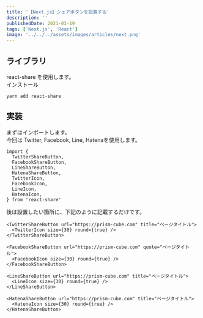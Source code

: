 ```yaml
---
title: '【Next.js】シェアボタンを設置する'
description: ''
publishedDate: 2021-03-19
tags: ['Next.js', 'React']
image: '../../../assets/images/articles/next.png'
---
```


## ライブラリ

react-share を使用します。  
インストール

```shell
yarn add react-share
```

## 実装

まずはインポートします。  
今回は Twitter, Facebook, Line, Hatenaを使用します。

```tsx
import {
  TwitterShareButton,
  FacebookShareButton,
  LineShareButton,
  HatenaShareButton,
  TwitterIcon,
  FacebookIcon,
  LineIcon,
  HatenaIcon,
} from 'react-share'
```

後は設置したい箇所に、下記のように記載するだけです。

```tsx
<TwitterShareButton url="https://prism-cube.com" title="ページタイトル">
  <TwitterIcon size={30} round={true} />
</TwitterShareButton>

<FacebookShareButton url="https://prism-cube.com" quote="ページタイトル">
  <FacebookIcon size={30} round={true} />
</FacebookShareButton>

<LineShareButton url="https://prism-cube.com" title="ページタイトル">
  <LineIcon size={30} round={true} />
</LineShareButton>

<HatenaShareButton url="https://prism-cube.com" title="ページタイトル">
  <HatenaIcon size={30} round={true} />
</HatenaShareButton>
```
